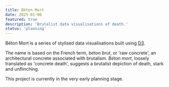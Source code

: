 ```yaml
---
title: Béton Mort
date: 2025-01-06
featured: true
description: 'Brutalist data visualisations of death.'
status: 'planning'
---
```


Béton Mort is a series of stylised data visualisations built using [D3](https://d3js.org).

The name is based on the French term, _béton brut_, or 'raw concrete', an architectural concrete associated with brutalism. _Béton mort_, loosely translated as 'concrete death', suggests a brutalist depiction of death, stark and unflinching. 

This project is currently in the very early planning stage.
